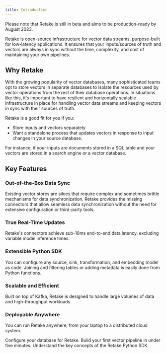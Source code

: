 ```yaml
---
title: Introduction
---
```


<Info>
  Please note that Retake is still in beta and aims to be production-ready by
  August 2023.
</Info>

Retake is open-source infrastructure for vector data streams, purpose-built for low-latency applications. It ensures that
your inputs/sources of truth and vectors are always in sync without the time, complexity, and cost of maintaining your own pipelines.

## Why Retake

With the growing popularity of vector databases, many sophisticated teams opt to store vectors in separate databases to isolate the resources used by vector
operations from the rest of their database operations. In situations like this, it's important to have resilient and
horizontally scalable infrastructure in place for handling vector data streams and keeping vectors in sync with their sources of truth.

Retake is a good fit for you if you:

- Store inputs and vectors separately
- Want a standalone process that updates vectors in response to input changes in
  your source database.

For instance, if your inputs are documents stored in a SQL table and your vectors are
stored in a search engine or a vector database.

## Key Features

### Out-of-the-Box Data Sync

Existing vector stores are siloes that require complex and sometimes brittle mechanisms for data synchronization.
Retake provides the missing connectors that allow seamless data synchronization without the need for extensive
configuration or third-party tools.

### True Real-Time Updates

Retake's connectors achieve sub-10ms end-to-end data latency, excluding variable model inference times.

### Extensible Python SDK

You can configure any source, sink, transformation, and embedding model as code. Joining and filtering tables
or adding metadata is easily done from Python functions.

### Scalable and Efficient

Built on top of Kafka, Retake is designed to handle large volumes of data and high-throughput workloads.

### Deployable Anywhere

You can run Retake anywhere, from your laptop to a distributed cloud system.

<CardGroup cols={2}>
  <Card title="Setup" icon="gear" href="/quickstart/setup">
    Configure your database for Retake.
  </Card>
  <Card title="Quick Start" icon="circle-play" href="/quickstart/pipeline">
    Build your first vector pipeline in under five minutes.
  </Card>
  <Card title="Concepts" icon="code" href="/concepts/source">
    Understand the key concepts of the Retake Python SDK.
  </Card>
</CardGroup>
